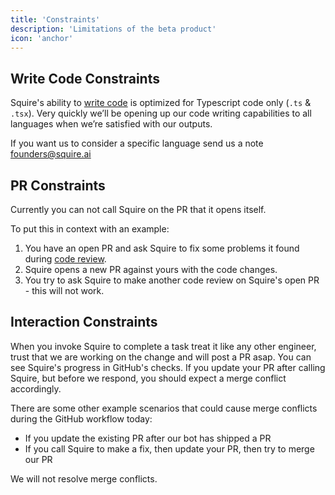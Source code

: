 ```yaml
---
title: 'Constraints'
description: 'Limitations of the beta product'
icon: 'anchor'
---
```


## Write Code Constraints
Squire's ability to [write code](/features/write-code) is optimized for Typescript code only (`.ts` & `.tsx`). Very quickly we’ll be opening up our code writing capabilities to all languages when we’re satisfied with our outputs.

If you want us to consider a specific language send us a note founders@squire.ai

## PR Constraints
Currently you can not call Squire on the PR that it opens itself.

To put this in context with an example:
1. You have an open PR and ask Squire to fix some problems it found during [code review](/features/code-review).
2. Squire opens a new PR against yours with the code changes.
3. You try to ask Squire to make another code review on Squire's open PR - this will not work.

## Interaction Constraints

When you invoke Squire to complete a task treat it like any other engineer, trust that we are working on the change and will post a PR asap. You can see Squire's progress in GitHub's checks. If you update your PR after calling Squire, but before we respond, you should expect a merge conflict accordingly.

There are some other example scenarios that could cause merge conflicts during the GitHub workflow today:
- If you update the existing PR after our bot has shipped a PR
- If you call Squire to make a fix, then update your PR, then try to merge our PR

We will not resolve merge conflicts.